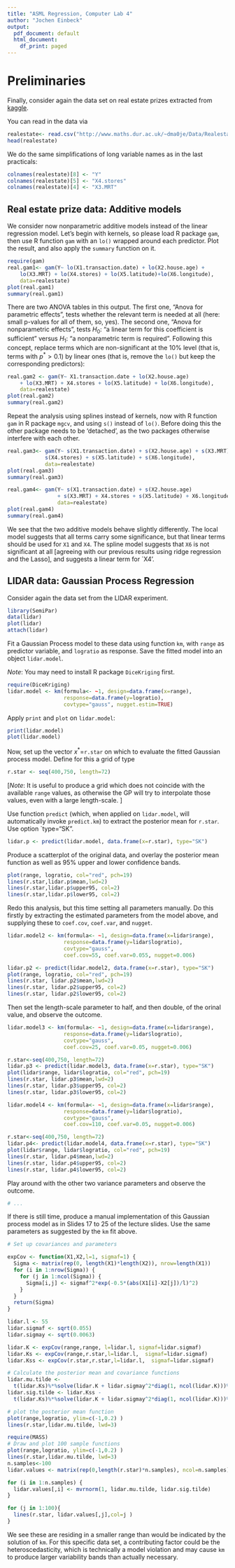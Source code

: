 ```yaml
---
title: "ASML Regression, Computer Lab 4"
author: "Jochen Einbeck"
output:
  pdf_document: default
  html_document:
    df_print: paged
---
```



# Preliminaries

Finally, consider again the data set on real estate prizes extracted from  [kaggle](https://www.kaggle.com/quantbruce/real-estate-price-prediction/).

You can read in the data via

```r
realestate<- read.csv("http://www.maths.dur.ac.uk/~dma0je/Data/Realestate.csv", header=TRUE)
head(realestate)
```

We do the same simplifications of long variable names as in the last practicals:

```r
colnames(realestate)[8] <- "Y"
colnames(realestate)[5] <- "X4.stores"
colnames(realestate)[4] <- "X3.MRT"
```

## Real estate prize data: Additive models

We consider now nonparametric additive models instead of the linear regression model. Let's begin with kernels, so please load R package `gam`, then use R function `gam` with an `lo()` wrapped around each predictor. Plot the result, and also apply the `summary` function on it.

```r
require(gam)
real.gam1<- gam(Y~ lo(X1.transaction.date) + lo(X2.house.age) +
    lo(X3.MRT) + lo(X4.stores) + lo(X5.latitude)+lo(X6.longitude), 
    data=realestate)
plot(real.gam1)
summary(real.gam1)
```

There are two ANOVA tables in this output. The first one, "Anova for parametric effects", tests whether the relevant term is needed at all (here: small p-values for all of them, so, yes). The second one, "Anova for nonparametric effects",  tests $H_0$: "a linear term for this coefficient is sufficient" versus $H_1$: "a nonparametric term is required". Following this concept, replace terms which are non-significant at the 10% level (that is, terms with $p^*>0.1$) by linear ones (that is, remove the `lo()` but keep the corresponding predictors):

```r
real.gam2 <- gam(Y~ X1.transaction.date + lo(X2.house.age) 
    + lo(X3.MRT) + X4.stores + lo(X5.latitude) + lo(X6.longitude), 
    data=realestate)
plot(real.gam2)
summary(real.gam2)
```

Repeat the analysis using splines instead of kernels, now with R function `gam` in R package `mgcv`, and using `s()` instead of `lo()`. Before doing this the other package needs to be 'detached', as the two packages otherwise interfere with each other. 


```r
real.gam3<- gam(Y~ s(X1.transaction.date) + s(X2.house.age) + s(X3.MRT) + 
            s(X4.stores) + s(X5.latitude) + s(X6.longitude), 
            data=realestate)
plot(real.gam3)
summary(real.gam3)
```

```r
real.gam4<- gam(Y~ s(X1.transaction.date) + s(X2.house.age) 
                + s(X3.MRT) + X4.stores + s(X5.latitude) + X6.longitude,
                data=realestate)
plot(real.gam4)
summary(real.gam4)
```

We see that the two additive models behave slightly differently. The local model suggests that all terms carry some significance, but that linear terms should be used for `X1` and `X4`. The spline model suggests that `X6` is not significant at all [agreeing with our previous results using ridge regression and the Lasso], and suggests a linear term for `X4'.


##  LIDAR data: Gaussian Process Regression

Consider again the data set from the LIDAR experiment.

```r
library(SemiPar)
data(lidar)
plot(lidar)
attach(lidar)
```

Fit a Gaussian Process model to these data using function `km`, with `range` as predictor variable, and `logratio` as response. Save the fitted model into an object `lidar.model`. 

*Note*: You may need to install R package `DiceKriging` first. 

```r
require(DiceKriging)
lidar.model <- km(formula<- ~1, design=data.frame(x=range),
                  response=data.frame(y=logratio),
                  covtype="gauss", nugget.estim=TRUE)
```

Apply `print` and `plot` on `lidar.model`:

```r
print(lidar.model)
plot(lidar.model)
```

Now, set up the vector $x^*=$`r.star` on which to evaluate the fitted Gaussian process model. Define for this a grid of type

```r
r.star <- seq(400,750, length=72)
```

[*Note*: It is useful to produce a grid which does not coincide with the available `range` values, as otherwise the GP will try to interpolate those values, even with a large length-scale. ]


Use function `predict` (which, when applied on `lidar.model`, will automatically invoke `predict.km`) to extract the posterior mean for `r.star`. Use option `type="SK".

```r
lidar.p <- predict(lidar.model, data.frame(x=r.star), type="SK")
```

Produce a scatterplot of the original data, and overlay the posterior mean function as well as $95\%$ upper and lower confidence bands.  

```r
plot(range, logratio, col="red", pch=19)
lines(r.star,lidar.p$mean,lwd=2)
lines(r.star,lidar.p$upper95, col=2)
lines(r.star,lidar.p$lower95, col=2)
```

Redo this analysis, but this time setting all parameters manually. Do this firstly by extracting the estimated parameters from the model above, and supplying these to `coef.cov`, `coef.var`, and `nugget`. 

```r
lidar.model2 <- km(formula<- ~1, design=data.frame(x=lidar$range),
                  response=data.frame(y=lidar$logratio), 
                  covtype="gauss", 
                  coef.cov=55, coef.var=0.055, nugget=0.006)

lidar.p2 <- predict(lidar.model2, data.frame(x=r.star), type="SK")
plot(range, logratio, col="red", pch=19)
lines(r.star, lidar.p2$mean,lwd=2)
lines(r.star, lidar.p2$upper95, col=2)
lines(r.star, lidar.p2$lower95, col=2)
```

Then set the length-scale parameter to half, and then double, of the orinal value, and observe the outcome.

```r
lidar.model3 <- km(formula<- ~1, design=data.frame(x=lidar$range),
                  response=data.frame(y=lidar$logratio), 
                  covtype="gauss", 
                  coef.cov=25, coef.var=0.05, nugget=0.006)

r.star<-seq(400,750, length=72)
lidar.p3 <- predict(lidar.model3, data.frame(x=r.star), type="SK")
plot(lidar$range, lidar$logratio, col="red", pch=19)
lines(r.star, lidar.p3$mean,lwd=2)
lines(r.star, lidar.p3$upper95, col=2)
lines(r.star, lidar.p3$lower95, col=2)
```


```r
lidar.model4 <- km(formula<- ~1, design=data.frame(x=lidar$range),
                  response=data.frame(y=lidar$logratio), 
                  covtype="gauss", 
                  coef.cov=110, coef.var=0.05, nugget=0.006)

r.star<-seq(400,750, length=72)
lidar.p4<- predict(lidar.model4, data.frame(x=r.star), type="SK")
plot(lidar$range, lidar$logratio, col="red", pch=19)
lines(r.star, lidar.p4$mean,lwd=2)
lines(r.star, lidar.p4$upper95, col=2)
lines(r.star, lidar.p4$lower95, col=2)
```

Play around with the other two variance parameters and observe the outcome.

```r
# ...

```

If there is still time, produce a manual implementation of this Gaussian process model as in Slides 17 to 25 of the lecture slides. Use the same parameters as suggested by the `km` fit above.

```r
# Set up covariances and parameters

expCov <- function(X1,X2,l=1, sigmaf=1) {
  Sigma <- matrix(rep(0, length(X1)*length(X2)), nrow=length(X1))
  for (i in 1:nrow(Sigma)) {
    for (j in 1:ncol(Sigma)) {
      Sigma[i,j] <- sigmaf^2*exp(-0.5*(abs(X1[i]-X2[j])/l)^2)
    }
  }
  return(Sigma)
}

lidar.l <- 55
lidar.sigmaf <- sqrt(0.055)
lidar.sigmay <- sqrt(0.0063)

lidar.K <- expCov(range,range, l=lidar.l, sigmaf=lidar.sigmaf)
lidar.Ks <- expCov(range,r.star,l=lidar.l,  sigmaf=lidar.sigmaf)
lidar.Kss <- expCov(r.star,r.star,l=lidar.l,  sigmaf=lidar.sigmaf)
```

```r
# Calculate the posterior mean and covariance functions
lidar.mu.tilde <- 
  t(lidar.Ks)%*%solve(lidar.K + lidar.sigmay^2*diag(1, ncol(lidar.K)))%*%logratio
lidar.sig.tilde <- lidar.Kss - 
  t(lidar.Ks)%*%solve(lidar.K + lidar.sigmay^2*diag(1, ncol(lidar.K)))%*%lidar.Ks
```

```r
# plot the posterior mean function
plot(range,logratio, ylim=c(-1,0.2) )
lines(r.star,lidar.mu.tilde, lwd=3)
```


```r
require(MASS)
# Draw and plot 100 sample functions
plot(range,logratio, ylim=c(-1,0.2) )
lines(r.star,lidar.mu.tilde, lwd=3)
n.samples<-100
lidar.values <- matrix(rep(0,length(r.star)*n.samples), ncol=n.samples)

for (i in 1:n.samples) {
  lidar.values[,i] <- mvrnorm(1, lidar.mu.tilde, lidar.sig.tilde)
}

for (j in 1:100){
  lines(r.star, lidar.values[,j],col=j )
}
```

We see these are residing in a smaller range than would be indicated by the solution of `km`. For this specific data set, a contributing factor could be the heteroscedasticity, which is technically a model violation and may cause `km` to produce larger variability bands than actually necessary. 




